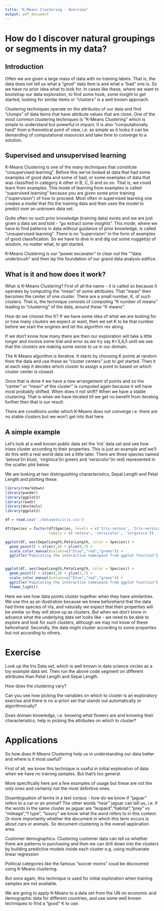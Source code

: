 ```yaml
---
title: "K-Means Clustering - Overview"
output: pdf_document
---
```


# How do I discover natural groupings or segments in my data?

## Introduction
Often we are given a large mass of data with no training labels. That is, the data does not tell us what a "good" data item is and what a "bad" one is. So we have no prior idea what to look for. In cases like these, where we want to bootstrap our data exploration, to find some hook, some insight to get started, looking for similar items or "clusters" is a well known approach.

Clustering techniques operate on the attributes of our data and find "clumps" of data items that have attribute values that are close. One of the most common clustering techniques is "K-Means Clustering" which is simple to understand but powerful in impact. It is also "computationally hard" from a theoretical point of view, i.e. as simple as it looks it can be demanding of computational resources and take time to converge to a solution.

## Supervised and unsupervised learning
K-Means Clustering is one of the many techniques that constitute "unsupervised learning". Before this we've looked at data that had some examples of good data and some of bad, or some examples of data that was classified in category A other in B, C, D and so on. That is, we could learn from examples. This mode of learning from examples is called "supervised learning" because you are given some prior training ("supervision") of how to proceed. Most often in supervised learning one creates a model that fits the training data and then uses the model to predict over an unknown data set.

Quite often no such prior knowledge (training data) exists and we are just given a data set and told - "go extract some insights". This mode, where we have to find patterns in data without guidance of prior knowledge, is called "unsupervised learning". There is no "supervision" in the form of examples of good classification. So we have to dive in and dig out some nugget(s) of wisdom, no matter what, to get started.

K-Means Clustering is our "power excavator" to clear out the ""data underbrush" and then lay the foundation of our grand data analysis edifice.

## What is it and how does it work?
What is K-Means Clustering? First of all the name - it is called so because it operates by computing the "mean" of some attributes. That "mean" then becomes the center of one cluster. There are a small number, K, of such clusters. That is, the technique consists of computing "K number of means" leading to "clustering" of the data, around these "K means".

How do we choose this K? If we have some idea of what we are looking for or how many clsuters we expect or want, then we set K to be that number before we start the engines and let the algorithm rev along.

If we don't know how many there are then our exploration will take a little longer and involve some trial and error as we try say K=3,4,5 until we see that the clusters are making some sense to us in our domain.

The K-Means algorithm is iterative. It starts by choosing K points at random from the data and use these as "cluster centers" just to get started. Then it at each step it decides which cluster to assign a point to based on which cluster center is closest.

Once that is done it we have a new arrangement of points and so the "center" or "mean" of the cluster" is computed again because it will have most probably shifted. When does it not shift? When we have a stable clustering. That is when we have iterated till we get no benefit from iterating further then that is our result.

There are conditions under which K-Means does not converge i.e. there are no stable clusters but we won't get into that here.

## A simple example
Let's look at a well known public data set the 'iris' data set and see how irises cluster according to their properties. This is just an example and we'll do this with a real world data set a little later. There are three species named 'setosa'(in blue), 'virginica'(in green) and 'versicolor'(in red) represented in the scatter plot below.

We are looking at two distinguishing characteristics, Sepal Length and Petal Length and plotting these.

```r
library(rmarkdown)
library(pander)
library(ggplot2)
library(readr)
library(devtools)
library(ggplot2)
```

```r
df = read.csv('./datasets/iris.csv')
```

```r
df$Species = factor(df$Species, levels = c('Iris-setosa', 'Iris-versicolor', 'Iris-virginica'),
                    labels = c('setosa', 'versicolor', 'virginica'))

ggplot(df, aes(SepalLength,PetalLength, color = Species)) + 
  geom_point() + xlim(4,8) + ylim(0,7) + 
  scale_color_manual(values=c("blue","red","green")) +
  ggtitle("Populating the interactive namespace from ggplot function")


ggplot(df, aes(SepalLength,PetalLength, color = Species)) + 
  geom_point() + xlim(4,8) + ylim(1,7) + 
  scale_color_manual(values=c("blue","red","green")) +
  ggtitle("Populating the interactive namespace from ggplot function") + 
  theme_light()
```

Here we see how data points cluster together when they have similarities. We use this as an illustration because we knew beforehand that the data had three species of iris, and naturally we expect that their properties will be similar so they will show up as clusters. But when we don't know in advance what the underlying data set looks like - we need to be able to explore and look for such clusters, although we may not know of these beforehand. Secondly, the data might cluster according to some properties but not according to others.

# Exercise
Look up the Iris Data set, which is well known in data science circles as a toy example data set. Then run the above code segment on different attributes than Petal Length and Sepal Length.

How does the clustering vary?

Can you see how picking the variables on which to cluster is an exploratory exercise and there is no a-priori set that stands out automatically or algorithmically?

Does domain knowledge, i.e. knowing what flowers are and knowing their characteristics, help in picking the attributes on which to cluster?

# Applications
So how does K-Means Clustering help us in understanding our data better and where is it most useful?

First of all, we know this technique is useful in initial exploration of data when we have no training samples. But that's too general.

More specifically here are a few examples of usage but these are not the only ones and certainly not the most definitive ones.

Disambiguation of terms in a text corpus - how do we know if "jaguar" refers to a car or an animal? The other words "near" jaguar can tell us, i.e. if the words in the same cluster as jaguar are "leopard","habitat","prey" vs "mileage","f type", "luxury" we know what the word refers to in this context. Or more importantly whether the document in which this term occurs is about cars or animals. So document clustering is the overall application area.

Customer demographics. Clustering customer data can tell us whether there are patterns in purchasing and then we can drill down into the clusters by building predictive models inside each cluster e.g. using multivariate linear regression

Political categories like the famous "soccer moms" coud be discovered using K-Means clustering.

But once again, this technique is used for initial exploration when training samples are not available.

We are going to apply K-Means to a data set from the UN on economic and demographic data for different countries, and use some well known techniques to find a "good" K to use.

